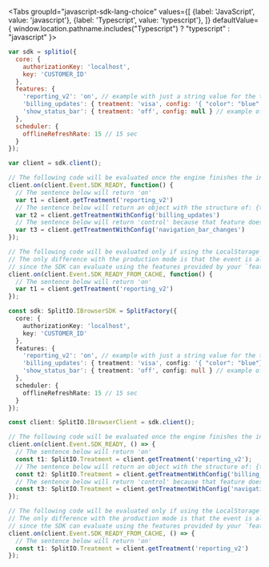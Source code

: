 
<Tabs
  groupId="javascript-sdk-lang-choice"
  values={[
    {label: 'JavaScript', value: 'javascript'},
    {label: 'Typescript', value: 'typescript'},
  ]} defaultValue={ window.location.pathname.includes("Typescript") ? "typescript" : "javascript" }>
  <TabItem value="javascript">

```javascript
var sdk = splitio({
  core: {
    authorizationKey: 'localhost',
    key: 'CUSTOMER_ID'
  },
  features: {
    'reporting_v2': 'on', // example with just a string value for the treatment
    'billing_updates': { treatment: 'visa', config: '{ "color": "blue" }' }, // example of a defined config
    'show_status_bar': { treatment: 'off', config: null } // example of a null config
  },
  scheduler: {
    offlineRefreshRate: 15 // 15 sec
  }
});

var client = sdk.client();

// The following code will be evaluated once the engine finishes the initialization
client.on(client.Event.SDK_READY, function() {
  // The sentence below will return 'on'
  var t1 = client.getTreatment('reporting_v2')
  // The sentence below will return an object with the structure of: {treatment:'visa',config:'{ "color":"blue" }'}
  var t2 = client.getTreatmentWithConfig('billing_updates')
  // The sentence below will return 'control' because that feature does not exist
  var t3 = client.getTreatmentWithConfig('navigation_bar_changes')
});

// The following code will be evaluated only if using the LocalStorage option as storage type. 
// The only difference with the production mode is that the event is always emitted in localhost mode, 
// since the SDK can evaluate using the features provided by your `features` config object.
client.on(client.Event.SDK_READY_FROM_CACHE, function() {
  // The sentence below will return 'on'
  var t1 = client.getTreatment('reporting_v2') 
});
```

  </TabItem>
  <TabItem value="typescript">

```typescript
const sdk: SplitIO.IBrowserSDK = SplitFactory({
  core: {
    authorizationKey: 'localhost',
    key: 'CUSTOMER_ID'
  },
  features: {
    'reporting_v2': 'on', // example with just a string value for the treatment
    'billing_updates': { treatment: 'visa', config: '{ "color": "blue"}' } // example of a defined config
    'show_status_bar': { treatment: 'off', config: null } // example of a null config
  },
  scheduler: {
    offlineRefreshRate: 15 // 15 sec
  }
});

const client: SplitIO.IBrowserClient = sdk.client();

// The following code will be evaluated once the engine finishes the initialization
client.on(client.Event.SDK_READY, () => {
  // The sentence below will return 'on'
  const t1: SplitIO.Treatment = client.getTreatment('reporting_v2');
  // The sentence below will return an object with the structure of: {treatment:'visa',config:'{ "color":"blue" }'
  const t2: SplitIO.Treatment = client.getTreatmentWithConfig('billing_updates');
  // The sentence below will return 'control' because that feature does not exist
  const t3: SplitIO.Treatment = client.getTreatmentWithConfig('navigation_bar_changes');
});

// The following code will be evaluated only if using the LocalStorage option as storage type. 
// The only difference with the production mode is that the event is always emitted in localhost mode, 
// since the SDK can evaluate using the features provided by your `features` config object.
client.on(client.Event.SDK_READY_FROM_CACHE, () => {
  // The sentence below will return 'on'
  const t1: SplitIO.Treatment = client.getTreatment('reporting_v2') 
});
```

  </TabItem>
</Tabs>